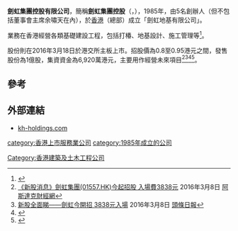 '''劍虹集團控股有限公司'''，簡稱'''劍虹集團控股'''（'''{{lang-en|K. H. GROUP HOLDINGS LIMITED}}'''，{{hkex|1557}}），1985年，由5名創辦人（但不包括董事會主席余嘯天在內），於[[香港|香港]]（總部）成立「劍虹地基有限公司」。

業務在香港經營各類基礎建設工程，包括打椿、地基設計、施工管理等<ref>{{Cite web |url=http://www.kh-holdings.com/page.aspx?mid=17 |title=劍虹集團控股有限公司簡介 |accessdate=2016-03-13 |archive-date=2018-10-06 |archive-url=https://web.archive.org/web/20181006053135/http://www.kh-holdings.com/page.aspx?mid=17 |dead-url=no }}</ref>。

股份則在2016年3月18日於港交所主板上市。招股價為0.8至0.95港元之間，發售股份為1億股，集資資金為6,920萬港元，主要用作經營未來項目<ref>[http://www.aastocks.com/tc/stocks/news/aafn-content/NOW.721805/latest-news 《新股消息》劍虹集團(01557.HK)今起招股 入場費3838元] {{Wayback|url=http://www.aastocks.com/tc/stocks/news/aafn-content/NOW.721805/latest-news |date=20160309093941 }}2016年3月8日 [[阿斯達克財經網|阿斯達克財經網]]</ref><ref>[http://hd.stheadline.com/news/columns/192/20160308/431964/ 新股全面睇——劍虹今開招 3838元入場] {{Wayback|url=http://hd.stheadline.com/news/columns/192/20160308/431964/ |date=20160310233753 }}2016年3月8日 [[頭條日報|頭條日報]]</ref><ref>{{Cite web |url=http://www.hkexnews.hk/listedco/listconews/sehk/2016/0307/LTN20160307430_C.pdf |title=劍虹集團控股有限公司招股通告 |accessdate=2016-03-13 |archive-date=2017-02-24 |archive-url=https://web.archive.org/web/20170224222033/http://www.hkexnews.hk/listedco/listconews/SEHK/2016/0307/LTN20160307430_C.pdf |dead-url=no }}</ref><ref>{{Cite web |url=http://www.hkexnews.hk/listedco/listconews/SEHK/2016/0307/LTN20160307440_C.pdf |title=劍虹集團控股有限公司招股資料 |accessdate=2016-03-13 |archive-date=2016-03-27 |archive-url=https://web.archive.org/web/20160327061410/http://www.hkexnews.hk/listedco/listconews/SEHK/2016/0307/LTN20160307440_C.pdf |dead-url=no }}</ref>。

==參考==
{{reflist}}

==外部連結==
*[http://www.kh-holdings.com/ kh-holdings.com]{{Wayback|url=http://www.kh-holdings.com/ |date=20151224125645 }}

[[category:香港上市服務業公司|category:香港上市服務業公司]]
[[category:1985年成立的公司|category:1985年成立的公司]]
[[Category:香港建築及土木工程公司|Category:香港建築及土木工程公司]]